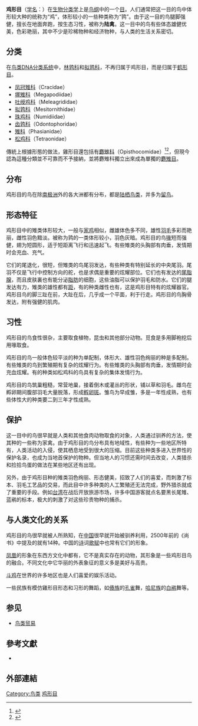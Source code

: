 {{Automatic Taxobox
| fossil_range = {{fossilrange|始新世|现代}}
| image = WhiteEaredPheasant.jpg
| image_width = 300px
| image_caption = [[白马鸡|白马鸡]]
| taxon= Galliformes
| authority =[[Temminck|Temminck]], [[1820年|1820]]
| subdivision_ranks = [[科_(生物)|科]]
| subdivision =
另見内文。
}}

'''鸡形目'''（[[学名|学名]]：{{lang|la|Galliformes}}）在[[生物分类学|生物分类学]]上是[[鸟纲|鸟纲]]中的一个[[目_(生物)|目]]。人们通常把这一目的鸟中体形较大种的统称为“鸡”，体形较小的一些种类称为“鹑”。由于这一目的鸟腿脚强健，擅长在地面奔跑，按生态习性，被称为'''陆禽'''。这一目中的鸟有些体态雄健优美，色彩艳丽，其中不少是珍稀物种和经济物种，与人类的生活关系密切。

== 分类 ==
在[[鸟类DNA分类系统|鸟类DNA分类系统]]中，[[林鹑科|林鹑科]]和[[拟鹑科|拟鹑科]]，不再归属于鸡形目，而是归属于[[鹤形目|鹤形目]]。
* [[凤冠雉科|凤冠雉科]]（Cracidae）
* [[塚雉科|塚雉科]]（Megapodiidae）
* [[吐绶鸡科|吐绶鸡科]]（Meleagrididae）
* [[拟鹑科|拟鹑科]]（Mesitornithidae）
* [[珠鸡科|珠鸡科]]（Numidiidae）
* [[齿鹑科|齿鹑科]]（Odontophoridae）
* [[雉科|雉科]]（Phasianidae）
* [[松鸡科|松鸡科]]（Tetraonidae）

傳統上根據形態的做法，雞形目還包括有[[麝雉科|麝雉科]]（Opisthocomidae）<ref>{{Cite journal |author1=[[王烁_(动物学家)|王烁]] |author2=[[赵思宁|赵思宁]] |author3=[[胡晓珊|胡晓珊]] |author4=[[孙清珉|孙清珉]] |year=2006 |title=山西汾河下游早更新世鸡形目一新属  A new genus of early Pleistocene Galliformes in the lower reaches of the Fenhe River, Shanxi, China |journal=[[地质通报|地质通报]] |volume=25 |issue=7 |pages=858–861 |url=http://file.lw23.com/2/2f/2f5/2f52d422-fcf5-4ee8-a356-8d3505266a36.pdf |deadurl=yes |archiveurl=https://web.archive.org/web/20130610175436/http://file.lw23.com/2/2f/2f5/2f52d422-fcf5-4ee8-a356-8d3505266a36.pdf |archivedate=2013-06-10 |language=zh-hans |access-date=2020-07-21 }}</ref><ref name="Romer 1966">{{cite book |author=[[阿爾弗雷德·羅默|Alfred Sherwood Romer]] |year=1966 |title={{tsl|en|Vertebrate Paleontology (book)|Vertebrate Paleontology (書)|''Vertebrate Paleontology''}} |url=https://archive.org/details/vertebratepaleon0000rome_q1n3 |edition=3rd Edition |publisher=Chicago Press |pages=[https://archive.org/details/vertebratepaleon0000rome_q1n3/page/374 374]-379 |isbn=978-0226724881 |language=en }}</ref>，但現今認為這種分類並不可靠而不予接納，並將麝雉科獨立出來成為單獨的[[麝雉目|麝雉目]]。

{{Cladogram
|caption=基於De Chen及其合作者於2021出版的研究所繪製的雞形目系統發育樹圖。<ref>{{Cite journal | last1=Chen | first1=D. | last2=Hosner | first2=P.A. | last3=Dittmann | first3=D.L. | last4=O’Neill | first4=J.P. | last5=Birks | first5=S.M. | last6=Braun | first6=E.L. | last7=Kimball | first7=R.T. | date=2021 | title=Divergence time estimation of Galliformes based on the best gene shopping scheme of ultraconserved elements | journal=BMC Ecology and Evolution | volume=21 | issue=1 | pages=209 | doi=10.1186/s12862-021-01935-1 | doi-access=free }}</ref> 
|align=centre
|cladogram={{Clade| style=font-size:100%;line-height:80%;width:550px;
|1={{clade
   |label1=雞形目
   |1={{clade
      |1={{clade
         |1=[[塚雉科|塚雉科]](Megapodiidae)
         |2={{clade
            |1=[[鳳冠雉科|鳳冠雉科]](Cracidae)
            |2={{clade
               |1=[[珠雞科|珠雞科]](Numididae)
               |2={{clade
                  |1=[[齒鶉科|齒鶉科]](Odontophoridae)
                  |2=[[雉科|雉科]](Phasianidae)
                  }}
               }}
            }}
         }}
      }}
   }}
}}
}}

== 分布 ==
鸡形目的鸟在除[[南极洲|南极洲]]外的各大洲都有分布，都是[[陆栖|陆栖]][[鸟类|鸟类]]，并多为[[鸟类迁徙|留鸟]]。
== 形态特征 ==
鸡形目中的雉类体形较大，一般与[[鸡|家鸡]]相似，雌雄体色多不同，雄性[[羽毛|羽毛]]多彩而艳丽，雌性羽色黯淡。被称为鹑的一类体形较小，羽色灰暗。鸡形目的鸟[[鳥喙|喙]]短而强健，翅为短圆形，适于短距离飞行和迅速起飞。有些雉类的头胸部有肉垂，发情期时会充血、充气。

它们的尾退化，很短，但雉类的鸟尾羽发达，有些种类有特别延长的中央尾羽。尾羽不仅是飞行中控制方向的舵，也是求偶是重要的炫耀部位。它们也有发达的[[尾脂腺|尾脂腺]]，而且皮肤裏也有能分泌[[脂肪|脂肪]]的细胞，这些油脂可以保护羽毛和防水。它们的腿发达有力，雉类的雄性都有[[距_(动物)|距]]，有的种类雌性也有，这是鸡形目特有的炫耀器官。鸡形目鸟的脚三趾在前，大趾在后，几乎成一个平面，利于行走。鸡形目的鸟胸骨发达，附有强健的肌肉。

== 习性 ==
鸡形目的鸟食性很杂，主要取食植物，昆虫和其他部分动物。觅食是多用脚袍挖后用喙取食。

鸡形目的鸟一般体色较平淡的种为单配制，体形大、雄性羽色绚丽的种是多配制。有些雉类的鸟到繁殖期有复杂的炫耀行为。有些雉类的头胸部有肉垂，发情期时会充血炫耀。有的种类如松鸡科的鸟具有复杂的集体发情行为。

鸡形目的鸟筑巢粗糙，常营地巢，接着倒木或灌丛的形状，铺以草和羽毛。雌鸟在孵卵期间腹部羽毛大量脱落，形成[[孵卵斑|孵卵斑]]。雏鸟为早成雏，多是一年性成熟，也有些体性大的种类要二到三年才性成熟。

== 保护 ==
这一目中的鸟很早就是人类和其他食肉动物取食的对象，人类通过驯养的方法，使其种的一些称为家禽。由于鸡形目的鸟分布具有地域性，有些种为一些地区所特有，人类活动的入侵，使其栖息地受到很大的压缩。目前这些种类多进入世界性的保护名录，也成为当地首保护的物种。但当地人的习惯还需时间去改变，人类猎杀和捡拾鸟蛋的做法在某些地区还有出现。

另外，由于鸡形目种的雉类羽色绚丽、形态健美，招致了人们的喜爱，而刺激了标本、羽毛工艺品的交易，而此目中许多种类的人工繁殖还无法完成，野外猎杀就成了重要的手段。例如[[台湾|台湾]]在战后开放旅游市场，许多中国游客就点名要黑长尾雉、蓝鹇的标本，极大的刺激了对这些珍贵物种的捕杀。

== 与人类文化的关系 ==
鸡形目的鸟很早就被人所熟知，在[[中国|中国]]很早就开始被驯养利用，2500年前的《尚书》中提及的就有14种。中国的[[诗|诗]]词[[歌|歌]][[赋|赋]]中也常有它们的形象。

[[凤凰|凤凰]]的形象在东西方文化中都有，它不是真实存在的动物，其形象是一些鸡形目鸟的融合。不同文化中它华丽的外表象征的意义多是美好与高贵。

[[斗鸡|斗鸡]]在世界的许多地区也是人们喜爱的娱乐活动。

一些民族有模仿雞形目形态和习形的舞蹈，如[[傣族|傣族]]的[[孔雀|孔雀]]舞，[[哈尼族|哈尼族]]的[[白鹇|白鹇]]舞等。

== 参见 ==
* [[鸟类贸易|鸟类贸易]]
==參考文獻==
{{reflist}}
* {{cite book |title=《中国雉鸡》|author=[[李湘涛|李湘涛]] |year=2002年 |publisher=中国林业出版社 |isbn=7-5038-3182-0 |language=zh-hans }}

==外部連結==
{{Wikispecies|Galliformes}}
{{Commons category|Galliformes}}
{{雞形目|B.}}
{{Aven-order}}
{{鳥類}}
{{Taxonbar|from=Q21659}}

[[Category:鸟类|Category:鸟类]]
[[Category:鸡形目|]]